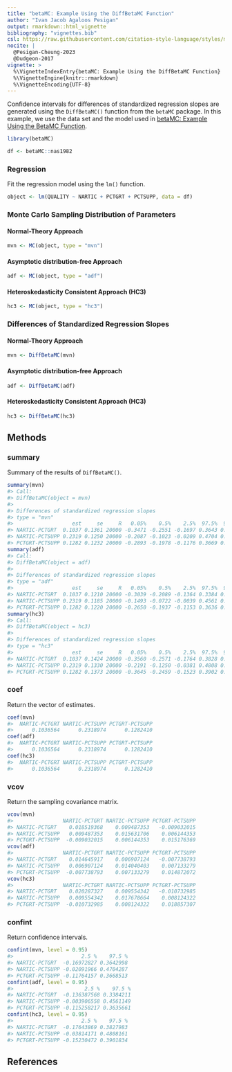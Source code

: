 ```yaml
---
title: "betaMC: Example Using the DiffBetaMC Function"
author: "Ivan Jacob Agaloos Pesigan"
output: rmarkdown::html_vignette
bibliography: "vignettes.bib"
csl: https://raw.githubusercontent.com/citation-style-language/styles/master/apa.csl
nocite: |
  @Pesigan-Cheung-2023
  @Dudgeon-2017
vignette: >
  %\VignetteIndexEntry{betaMC: Example Using the DiffBetaMC Function}
  %\VignetteEngine{knitr::rmarkdown}
  %\VignetteEncoding{UTF-8}
---
```




Confidence intervals for
differences of standardized regression slopes
are generated using
the `DiffBetaMC()` function from the `betaMC` package.
In this example,
we use the data set and the model used in
[betaMC: Example Using the BetaMC Function](example-beta-mc.html).


``` r
library(betaMC)
```




``` r
df <- betaMC::nas1982
```

### Regression

Fit the regression model using the `lm()` function.


``` r
object <- lm(QUALITY ~ NARTIC + PCTGRT + PCTSUPP, data = df)
```

### Monte Carlo Sampling Distribution of Parameters

#### Normal-Theory Approach


``` r
mvn <- MC(object, type = "mvn")
```

#### Asymptotic distribution-free Approach


``` r
adf <- MC(object, type = "adf")
```

#### Heteroskedasticity Consistent Approach (HC3)


``` r
hc3 <- MC(object, type = "hc3")
```

### Differences of Standardized Regression Slopes

#### Normal-Theory Approach


``` r
mvn <- DiffBetaMC(mvn)
```

#### Asymptotic distribution-free Approach


``` r
adf <- DiffBetaMC(adf)
```

#### Heteroskedasticity Consistent Approach (HC3)


``` r
hc3 <- DiffBetaMC(hc3)
```

## Methods

### summary

Summary of the results of `DiffBetaMC()`.


``` r
summary(mvn)
#> Call:
#> DiffBetaMC(object = mvn)
#> 
#> Differences of standardized regression slopes
#> type = "mvn"
#>                   est     se     R   0.05%    0.5%    2.5%  97.5%  99.5% 99.95%
#> NARTIC-PCTGRT  0.1037 0.1361 20000 -0.3471 -0.2551 -0.1697 0.3643 0.4454 0.5263
#> NARTIC-PCTSUPP 0.2319 0.1250 20000 -0.2087 -0.1023 -0.0209 0.4704 0.5335 0.6083
#> PCTGRT-PCTSUPP 0.1282 0.1232 20000 -0.2893 -0.1978 -0.1176 0.3669 0.4445 0.5213
summary(adf)
#> Call:
#> DiffBetaMC(object = adf)
#> 
#> Differences of standardized regression slopes
#> type = "adf"
#>                   est     se     R   0.05%    0.5%    2.5%  97.5%  99.5% 99.95%
#> NARTIC-PCTGRT  0.1037 0.1210 20000 -0.3039 -0.2089 -0.1364 0.3384 0.4029 0.4843
#> NARTIC-PCTSUPP 0.2319 0.1185 20000 -0.1493 -0.0722 -0.0039 0.4561 0.5372 0.6326
#> PCTGRT-PCTSUPP 0.1282 0.1220 20000 -0.2650 -0.1937 -0.1153 0.3636 0.4389 0.5356
summary(hc3)
#> Call:
#> DiffBetaMC(object = hc3)
#> 
#> Differences of standardized regression slopes
#> type = "hc3"
#>                   est     se     R   0.05%    0.5%    2.5%  97.5%  99.5% 99.95%
#> NARTIC-PCTGRT  0.1037 0.1424 20000 -0.3560 -0.2571 -0.1764 0.3828 0.4762 0.5724
#> NARTIC-PCTSUPP 0.2319 0.1330 20000 -0.2191 -0.1250 -0.0381 0.4808 0.5710 0.6497
#> PCTGRT-PCTSUPP 0.1282 0.1373 20000 -0.3645 -0.2459 -0.1523 0.3902 0.4697 0.5624
```

### coef

Return the vector of estimates.


``` r
coef(mvn)
#>  NARTIC-PCTGRT NARTIC-PCTSUPP PCTGRT-PCTSUPP 
#>      0.1036564      0.2318974      0.1282410
coef(adf)
#>  NARTIC-PCTGRT NARTIC-PCTSUPP PCTGRT-PCTSUPP 
#>      0.1036564      0.2318974      0.1282410
coef(hc3)
#>  NARTIC-PCTGRT NARTIC-PCTSUPP PCTGRT-PCTSUPP 
#>      0.1036564      0.2318974      0.1282410
```

### vcov

Return the sampling covariance matrix.


``` r
vcov(mvn)
#>                NARTIC-PCTGRT NARTIC-PCTSUPP PCTGRT-PCTSUPP
#> NARTIC-PCTGRT    0.018519368    0.009487353   -0.009032015
#> NARTIC-PCTSUPP   0.009487353    0.015631706    0.006144353
#> PCTGRT-PCTSUPP  -0.009032015    0.006144353    0.015176369
vcov(adf)
#>                NARTIC-PCTGRT NARTIC-PCTSUPP PCTGRT-PCTSUPP
#> NARTIC-PCTGRT    0.014645917    0.006907124   -0.007738793
#> NARTIC-PCTSUPP   0.006907124    0.014040403    0.007133279
#> PCTGRT-PCTSUPP  -0.007738793    0.007133279    0.014872072
vcov(hc3)
#>                NARTIC-PCTGRT NARTIC-PCTSUPP PCTGRT-PCTSUPP
#> NARTIC-PCTGRT    0.020287327    0.009554342   -0.010732985
#> NARTIC-PCTSUPP   0.009554342    0.017678664    0.008124322
#> PCTGRT-PCTSUPP  -0.010732985    0.008124322    0.018857307
```

### confint

Return confidence intervals.


``` r
confint(mvn, level = 0.95)
#>                      2.5 %    97.5 %
#> NARTIC-PCTGRT  -0.16972827 0.3642998
#> NARTIC-PCTSUPP -0.02091966 0.4704287
#> PCTGRT-PCTSUPP -0.11764157 0.3668513
confint(adf, level = 0.95)
#>                       2.5 %    97.5 %
#> NARTIC-PCTGRT  -0.136387568 0.3384211
#> NARTIC-PCTSUPP -0.003906558 0.4561149
#> PCTGRT-PCTSUPP -0.115258217 0.3635661
confint(hc3, level = 0.95)
#>                      2.5 %    97.5 %
#> NARTIC-PCTGRT  -0.17643869 0.3827983
#> NARTIC-PCTSUPP -0.03814171 0.4808161
#> PCTGRT-PCTSUPP -0.15230472 0.3901834
```

## References

